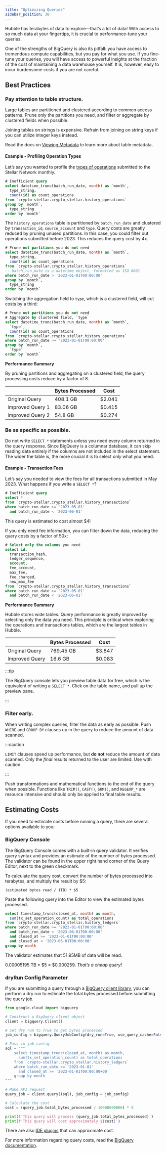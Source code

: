 ```yaml
---
title: "Optimizing Queries"
sidebar_position: 30
---
```


Hubble has terabytes of data to explore&mdash;that’s a lot of data! With access to so much data at your fingertips, it is crucial to performance-tune your queries.

One of the strengths of BigQuery is also its pitfall: you have access to tremendous compute capabilities, but you pay for what you use. If you fine-tune your queries, you will have access to powerful insights at the fraction of the cost of maintaining a data warehouse yourself. It is, however, easy to incur burdensome costs if you are not careful.

## Best Practices

### Pay attention to table structure.

Large tables are partitioned and clustered according to common access patterns. Prune only the partitions you need, and filter or aggregate by clustered fields when possible.

Joining tables on strings is expensive. Refrain from joining on string keys if you can utilize integer keys instead.

Read the docs on [Viewing Metadata](/docs/accessing-data/viewing-metadata) to learn more about table metadata.

#### Example - Profiling Operation Types

Let’s say you wanted to profile the [types of operations](/docs/fundamentals-and-concepts/list-of-operations) submitted to the Stellar Network monthly.

<CodeExample>

```sql
# Inefficient query
select datetime_trunc(batch_run_date, month) as `month`,
  type_string,
  count(id) as count_operations
from `crypto-stellar.crypto_stellar.history_operations`
group by `month`,
  type_string
order by `month`
```

</CodeExample>

The `history_operations` table is partitioned by `batch_run_date` and clustered by `transaction_id`, `source_account` and `type`. Query costs are greatly reduced by pruning unused partitions. In this case, you could filter out operations submitted before 2023. This reduces the query cost by 4x.

<CodeExample>

```sql
# Prune out partitions you do not need
select datetime_trunc(batch_run_date, month) as `month`,
  type_string,
  count(id) as count_operations
from `crypto-stellar.crypto_stellar.history_operations`
-- batch_run_date is a datetime object, formatted as ISO 8601
where batch_run_date > '2023-01-01T00:00:00'
group by `month`,
  type_string
order by `month`
```

</CodeExample>

Switching the aggregation field to `type`, which is a clustered field, will cut costs by a third:

<CodeExample>

```sql
# Prune out partitions you do not need
# Aggregate by clustered field, `type`
select datetime_trunc(batch_run_date, month) as `month`,
  `type`,
  count(id) as count_operations
from `crypto-stellar.crypto_stellar.history_operations`
where batch_run_date >= '2023-01-01T00:00:00'
group by `month`,
  `type`
order by `month`
```

</CodeExample>

**Performance Summary**

By pruning partitions and aggregating on a clustered field, the query processing costs reduce by a factor of 8.

|                  | Bytes Processed | Cost   |
| ---------------- | --------------- | ------ |
| Original Query   | 408.1 GB        | $2.041 |
| Improved Query 1 | 83.06 GB        | $0.415 |
| Improved Query 2 | 54.8 GB         | $0.274 |

### Be as specific as possible.

Do not write `SELECT *` statements unless you need every column returned in the query response. Since BigQuery is a columnar database, it can skip reading data entirely if the columns are not included in the select statement. The wider the table is, the more crucial it is to select _only_ what you need.

#### Example - Transaction Fees

Let’s say you needed to view the fees for all transactions submitted in May 2023. What happens if you write a `SELECT *`?

<CodeExample>

```sql
# Inefficient query
select *
from `crypto-stellar.crypto_stellar.history_transactions`
where batch_run_date >= '2023-05-01'
  and batch_run_date < '2023-06-01'
```

</CodeExample>

This query is estimated to cost almost $4!

If you only need fee information, you can filter down the data, reducing the query costs by a factor of 50x:

<CodeExample>

```sql
# Select only the columns you need
select id,
  transaction_hash,
  ledger_sequence,
  account,
  fee_account,
  max_fee,
  fee_charged,
  new_max_fee
from `crypto-stellar.crypto_stellar.history_transactions`
where batch_run_date >= '2023-05-01'
  and batch_run_date < '2023-06-01'
```

</CodeExample>

**Performance Summary**

Hubble stores wide tables. Query performance is greatly improved by selecting only the data you need. This principle is critical when exploring the operations and transactions tables, which are the largest tables in Hubble.

|                | Bytes Processed | Cost   |
| -------------- | --------------- | ------ |
| Original Query | 769.45 GB       | $3.847 |
| Improved Query | 16.6 GB         | $0.083 |

:::tip

The BigQuery console lets you preview table data for free, which is the equivalent of writing a `SELECT *`. Click on the table name, and pull up the preview pane.

:::

### Filter early.

When writing complex queries, filter the data as early as possible. Push `WHERE` and `GROUP BY` clauses up in the query to reduce the amount of data scanned.

:::caution

`LIMIT` clauses speed up performance, but **do not** reduce the amount of data scanned. Only the _final_ results returned to the user are limited. Use with caution.

:::

Push transformations and mathematical functions to the end of the query when possible. Functions like `TRIM()`, `CAST()`, `SUM()`, and `REGEXP_*` are resource intensive and should only be applied to final table results.

## Estimating Costs

If you need to estimate costs before running a query, there are several options available to you:

### BigQuery Console

The BigQuery Console comes with a built-in query validator. It verifies query syntax and provides an estimate of the number of bytes processed. The validator can be found in the upper right hand corner of the Query Editor, next to the green checkmark.

To calculate the query cost, convert the number of bytes processed into terabytes, and multiply the result by $5:

`(estimated bytes read / 1TB) * $5`

Paste the following query into the Editor to view the estimated bytes processed.

<CodeExample>

```sql
select timestamp_trunc(closed_at, month) as month,
  sum(tx_set_operation_count) as total_operations
from `crypto-stellar.crypto_stellar.history_ledgers`
where batch_run_date >= '2023-01-01T00:00:00'
  and batch_run_date < '2023-06-01T00:00:00'
  and closed_at >= '2023-01-01T00:00:00'
  and closed_at < '2023-06-01T00:00:00'
group by month
```

</CodeExample>

The validator estimates that 51.95MB of data will be read.

0.00005195 TB \* $5 = $0.000259. _That’s a cheap query!_

### dryRun Config Parameter

If you are submitting a query through a [BigQuery client library](https://cloud.google.com/bigquery/docs/reference/libraries), you can perform a dry run to estimate the total bytes processed before submitting the query job.

<CodeExample>

```python
from google.cloud import bigquery

# Construct a BigQuery client object
client = bigquery.Client()

# Set dry run to True to get bytes processed
job_config = bigquery.QueryJobConfig(dry_run=True, use_query_cache=False)

# Pass in job config
sql = """
    select timestamp_trunc(closed_at, month) as month,
      sum(tx_set_operation_count) as total_operations
    from `crypto-stellar.crypto_stellar.history_ledgers`
    where batch_run_date >= '2023-01-01'
      and closed_at >= '2023-01-01T00:00:00+00'
    group by month
"""

# Make API request
query_job = client.query((sql), job_config = job_config)

# Calculate the cost
cost = (query_job.total_bytes_processed / 10000000000) * 5

print(f'This query will process {query_job.total_bytes_processed}')
print(f'This query will cost approximately ${cost}')
```

</CodeExample>

There are also [IDE plugins](https://plugins.jetbrains.com/plugin/15884-bigquery-query-size-estimator) that can approximate cost.

For more information regarding query costs, read the [BigQuery documentation](https://cloud.google.com/bigquery/docs/estimate-costs).
